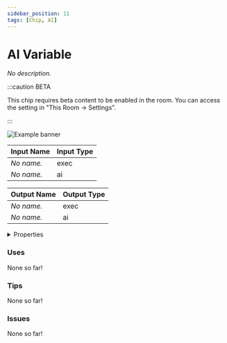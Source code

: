 ```yaml
---
sidebar_position: 11
tags: [Chip, AI]
---
```


# AI Variable

*No description.*

:::caution BETA

This chip requires beta content to be enabled in the room. You can access the setting in "This Room -> Settings".

:::

![Example banner](./assets/0e92a7fb-fb38-418c-af39-9afec92112ee.svg)

| Input Name | Input Type |
|-----------|-----------|
| *No name.* | exec |
| *No name.* | ai |

| Output Name | Output Type |
|-----------|-----------|
| *No name.* | exec |
| *No name.* | ai |


<details>
  <summary>Properties</summary>
  <div>
    <div>
    <table>
      <thead>
        <tr>
          <th>Is beta required?</th>
          <th>✅</th>
        </tr>
        <tr>
          <th>Is this chip a trolling risk?</th>
          <th>❌</th>
        </tr>
        <tr>
          <th>Chip UUID</th>
          <th>0e92a7fb-fb38-418c-af39-9afec92112ee</th>
        </tr>
      </thead>
    </table>
    </div>
  </div>
</details>

### Uses

None so far!

### Tips

None so far!

### Issues

None so far!